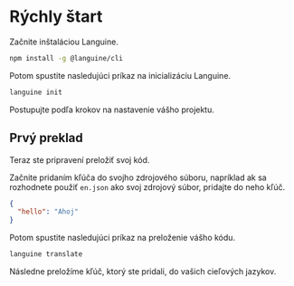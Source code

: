 # Rýchly štart

Začnite inštaláciou Languine.

```bash
npm install -g @languine/cli
```

Potom spustite nasledujúci príkaz na inicializáciu Languine.

```bash
languine init
```

Postupujte podľa krokov na nastavenie vášho projektu.

## Prvý preklad

Teraz ste pripravení preložiť svoj kód.

Začnite pridaním kľúča do svojho zdrojového súboru, napríklad ak sa rozhodnete použiť `en.json` ako svoj zdrojový súbor, pridajte do neho kľúč.

```json
{
  "hello": "Ahoj"
}
```

Potom spustite nasledujúci príkaz na preloženie vášho kódu.

```bash
languine translate
```

Následne preložíme kľúč, ktorý ste pridali, do vašich cieľových jazykov.
